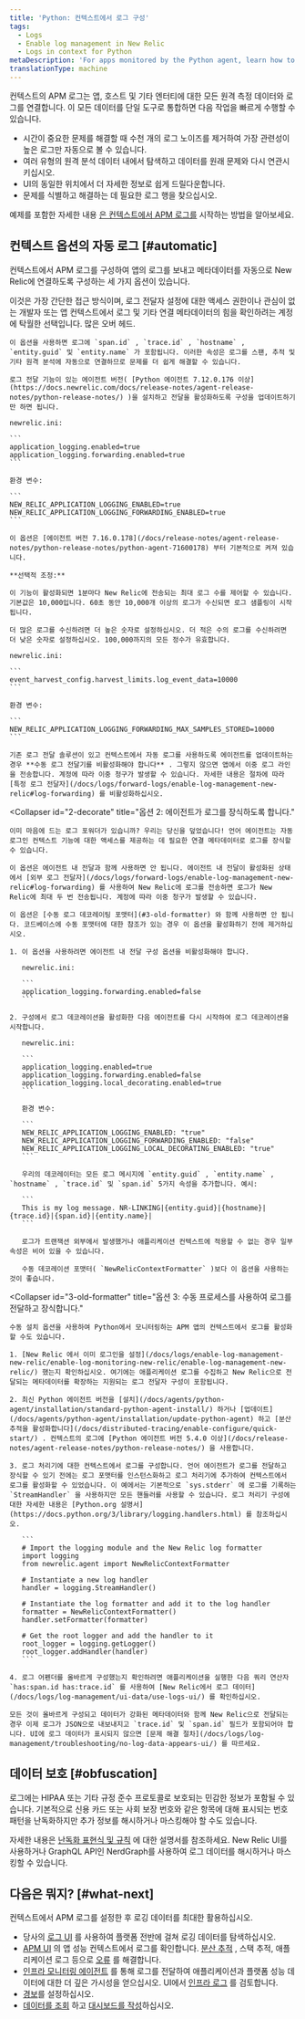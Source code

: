 ```yaml
---
title: 'Python: 컨텍스트에서 로그 구성'
tags:
  - Logs
  - Enable log management in New Relic
  - Logs in context for Python
metaDescription: 'For apps monitored by the Python agent, learn how to link log data with related data across the rest of the New Relic platform.'
translationType: machine
---
```


컨텍스트의 APM 로그는 앱, 호스트 및 기타 엔터티에 대한 모든 원격 측정 데이터와 로그를 연결합니다. 이 모든 데이터를 단일 도구로 통합하면 다음 작업을 빠르게 수행할 수 있습니다.

* 시간이 중요한 문제를 해결할 때 수천 개의 로그 노이즈를 제거하여 가장 관련성이 높은 로그만 자동으로 볼 수 있습니다.
* 여러 유형의 원격 분석 데이터 내에서 탐색하고 데이터를 원래 문제와 다시 연관시키십시오.
* UI의 동일한 위치에서 더 자세한 정보로 쉽게 드릴다운합니다.
* 문제를 식별하고 해결하는 데 필요한 로그 행을 찾으십시오.

예제를 포함한 자세한 내용 [은 컨텍스트에서 APM 로그를](/docs/apm/new-relic-apm/getting-started/get-started-logs-context) 시작하는 방법을 알아보세요.

## 컨텍스트 옵션의 자동 로그 [#automatic]

컨텍스트에서 APM 로그를 구성하여 앱의 로그를 보내고 메타데이터를 자동으로 New Relic에 연결하도록 구성하는 세 가지 옵션이 있습니다.

<CollapserGroup>
  <Collapser
    id="1-agent"
    title="옵션 1(가장 단순함): 에이전트가 로그를 장식하고 전달하도록 합니다."
  >
    이것은 가장 간단한 접근 방식이며, 로그 전달자 설정에 대한 액세스 권한이나 관심이 없는 개발자 또는 앱 컨텍스트에서 로그 및 기타 연결 메타데이터의 힘을 확인하려는 계정에 탁월한 선택입니다. 많은 오버 헤드.

    이 옵션을 사용하면 로그에 `span.id` , `trace.id` , `hostname` , `entity.guid` 및 `entity.name` 가 포함됩니다. 이러한 속성은 로그를 스팬, 추적 및 기타 원격 분석에 자동으로 연결하므로 문제를 더 쉽게 해결할 수 있습니다.

    로그 전달 기능이 있는 에이전트 버전( [Python 에이전트 7.12.0.176 이상](https://docs.newrelic.com/docs/release-notes/agent-release-notes/python-release-notes/) )을 설치하고 전달을 활성화하도록 구성을 업데이트하기만 하면 됩니다.

    newrelic.ini:

    ```
    application_logging.enabled=true
    application_logging.forwarding.enabled=true
    ```

    환경 변수:

    ```
    NEW_RELIC_APPLICATION_LOGGING_ENABLED=true
    NEW_RELIC_APPLICATION_LOGGING_FORWARDING_ENABLED=true
    ```

    이 옵션은 [에이전트 버전 7.16.0.178](/docs/release-notes/agent-release-notes/python-release-notes/python-agent-71600178) 부터 기본적으로 켜져 있습니다.

    **선택적 조정:**

    이 기능이 활성화되면 1분마다 New Relic에 전송되는 최대 로그 수를 제어할 수 있습니다. 기본값은 10,000입니다. 60초 동안 10,000개 이상의 로그가 수신되면 로그 샘플링이 시작됩니다.

    더 많은 로그를 수신하려면 더 높은 숫자로 설정하십시오. 더 적은 수의 로그를 수신하려면 더 낮은 숫자로 설정하십시오. 100,000까지의 모든 정수가 유효합니다.

    newrelic.ini:

    ```
    event_harvest_config.harvest_limits.log_event_data=10000
    ```

    환경 변수:

    ```
    NEW_RELIC_APPLICATION_LOGGING_FORWARDING_MAX_SAMPLES_STORED=10000
    ```

    기존 로그 전달 솔루션이 있고 컨텍스트에서 자동 로그를 사용하도록 에이전트를 업데이트하는 경우 **수동 로그 전달기를 비활성화해야 합니다** . 그렇지 않으면 앱에서 이중 로그 라인을 전송합니다. 계정에 따라 이중 청구가 발생할 수 있습니다. 자세한 내용은 절차에 따라 [특정 로그 전달자](/docs/logs/forward-logs/enable-log-management-new-relic#log-forwarding) 를 비활성화하십시오.
  </Collapser>

  <Collapser
    id="2-decorate"
    title="옵션 2: 에이전트가 로그를 장식하도록 합니다."
  >
    이미 마음에 드는 로그 포워더가 있습니까? 우리는 당신을 덮었습니다! 언어 에이전트는 자동 로그인 컨텍스트 기능에 대한 액세스를 제공하는 데 필요한 연결 메타데이터로 로그를 장식할 수 있습니다.

    이 옵션은 에이전트 내 전달과 함께 사용하면 안 됩니다. 에이전트 내 전달이 활성화된 상태에서 [외부 로그 전달자](/docs/logs/forward-logs/enable-log-management-new-relic#log-forwarding) 를 사용하여 New Relic에 로그를 전송하면 로그가 New Relic에 최대 두 번 전송됩니다. 계정에 따라 이중 청구가 발생할 수 있습니다.

    이 옵션은 [수동 로그 데코레이팅 포맷터](#3-old-formatter) 와 함께 사용하면 안 됩니다. 코드베이스에 수동 포맷터에 대한 참조가 있는 경우 이 옵션을 활성화하기 전에 제거하십시오.

    1. 이 옵션을 사용하려면 에이전트 내 전달 구성 옵션을 비활성화해야 합니다.

       newrelic.ini:

       ```
       application_logging.forwarding.enabled=false
       ```

    2. 구성에서 로그 데코레이션을 활성화한 다음 에이전트를 다시 시작하여 로그 데코레이션을 시작합니다.

       newrelic.ini:

       ```
       application_logging.enabled=true
       application_logging.forwarding.enabled=false
       application_logging.local_decorating.enabled=true
       ```

       환경 변수:

       ```
       NEW_RELIC_APPLICATION_LOGGING_ENABLED: "true"
       NEW_RELIC_APPLICATION_LOGGING_FORWARDING_ENABLED: "false"
       NEW_RELIC_APPLICATION_LOGGING_LOCAL_DECORATING_ENABLED: "true"
       ```

       우리의 데코레이터는 모든 로그 메시지에 `entity.guid` , `entity.name` , `hostname` , `trace.id` 및 `span.id` 5가지 속성을 추가합니다. 예시:

       ```
       This is my log message. NR-LINKING|{entity.guid}|{hostname}|{trace.id}|{span.id}|{entity.name}|
       ```

       로그가 트랜잭션 외부에서 발생했거나 애플리케이션 컨텍스트에 적용할 수 없는 경우 일부 속성은 비어 있을 수 있습니다.

       수동 데코레이션 포맷터( `NewRelicContextFormatter` )보다 이 옵션을 사용하는 것이 좋습니다.
  </Collapser>

  <Collapser
    id="3-old-formatter"
    title="옵션 3: 수동 프로세스를 사용하여 로그를 전달하고 장식합니다."
  >
    수동 설치 옵션을 사용하여 Python에서 모니터링하는 APM 앱의 컨텍스트에서 로그를 활성화할 수도 있습니다.

    1. [New Relic 에서 이미 로그인을 설정](/docs/logs/enable-log-management-new-relic/enable-log-monitoring-new-relic/enable-log-management-new-relic/) 했는지 확인하십시오. 여기에는 애플리케이션 로그를 수집하고 New Relic으로 전달되는 메타데이터를 확장하는 지원되는 로그 전달자 구성이 포함됩니다.

    2. 최신 Python 에이전트 버전을 [설치](/docs/agents/python-agent/installation/standard-python-agent-install/) 하거나 [업데이트](/docs/agents/python-agent/installation/update-python-agent) 하고 [분산 추적을 활성화합니다](/docs/distributed-tracing/enable-configure/quick-start/) . 컨텍스트의 로그에 [Python 에이전트 버전 5.4.0 이상](/docs/release-notes/agent-release-notes/python-release-notes/) 을 사용합니다.

    3. 로그 처리기에 대한 컨텍스트에서 로그를 구성합니다. 언어 에이전트가 로그를 전달하고 장식할 수 있기 전에는 로그 포맷터를 인스턴스화하고 로그 처리기에 추가하여 컨텍스트에서 로그를 활성화할 수 있었습니다. 이 예에서는 기본적으로 `sys.stderr` 에 로그를 기록하는 `StreamHandler` 을 사용하지만 모든 핸들러를 사용할 수 있습니다. 로그 처리기 구성에 대한 자세한 내용은 [Python.org 설명서](https://docs.python.org/3/library/logging.handlers.html) 를 참조하십시오.

       ```
       # Import the logging module and the New Relic log formatter
       import logging
       from newrelic.agent import NewRelicContextFormatter

       # Instantiate a new log handler
       handler = logging.StreamHandler()

       # Instantiate the log formatter and add it to the log handler
       formatter = NewRelicContextFormatter()
       handler.setFormatter(formatter)

       # Get the root logger and add the handler to it
       root_logger = logging.getLogger()
       root_logger.addHandler(handler)
       ```

    4. 로그 어펜더를 올바르게 구성했는지 확인하려면 애플리케이션을 실행한 다음 쿼리 연산자 `has:span.id has:trace.id` 를 사용하여 [New Relic에서 로그 데이터](/docs/logs/log-management/ui-data/use-logs-ui/) 를 확인하십시오.

    모든 것이 올바르게 구성되고 데이터가 강화된 메타데이터와 함께 New Relic으로 전달되는 경우 이제 로그가 JSON으로 내보내지고 `trace.id` 및 `span.id` 필드가 포함되어야 합니다. UI에 로그 데이터가 표시되지 않으면 [문제 해결 절차](/docs/logs/log-management/troubleshooting/no-log-data-appears-ui/) 를 따르세요.
  </Collapser>
</CollapserGroup>

<InstallFeedback/>

## 데이터 보호 [#obfuscation]

로그에는 HIPAA 또는 기타 규정 준수 프로토콜로 보호되는 민감한 정보가 포함될 수 있습니다. 기본적으로 신용 카드 또는 사회 보장 번호와 같은 항목에 대해 표시되는 번호 패턴을 난독화하지만 추가 정보를 해시하거나 마스킹해야 할 수도 있습니다.

자세한 내용은 [난독화 표현식 및 규칙](/docs/logs/ui-data/obfuscation-ui/) 에 대한 설명서를 참조하세요. New Relic UI를 사용하거나 GraphQL API인 NerdGraph를 사용하여 로그 데이터를 해시하거나 마스킹할 수 있습니다.

## 다음은 뭐지? [#what-next]

컨텍스트에서 APM 로그를 설정한 후 로깅 데이터를 최대한 활용하십시오.

* 당사의 [로그 UI](/docs/logs/log-management/ui-data/use-logs-ui/) 를 사용하여 플랫폼 전반에 걸쳐 로깅 데이터를 탐색하십시오.
* [APM UI](/docs/logs/log-management/ui-data/use-logs-ui/#links) 의 앱 성능 컨텍스트에서 로그를 확인합니다. [분산 추적](/docs/apm/distributed-tracing/ui-data/understand-use-distributed-tracing-data) , 스택 추적, 애플리케이션 로그 등으로 [오류](/docs/apm/apm-ui-pages/error-analytics/errors-page-find-fix-verify-problems/) 를 해결합니다.
* [인프라 모니터링 에이전트](/docs/logs/enable-log-management-new-relic/enable-log-monitoring-new-relic/forward-your-logs-using-infrastructure-agent/) 를 통해 로그를 전달하여 애플리케이션과 플랫폼 성능 데이터에 대한 더 깊은 가시성을 얻으십시오. UI에서 [인프라 로그](/docs/logs/log-management/ui-data/use-logs-ui/#links) 를 검토합니다.
* [경보](/docs/alerts-applied-intelligence/new-relic-alerts/alert-conditions/create-alert-conditions/)를 설정하십시오.
* [데이터를 조회](/docs/query-your-data/explore-query-data/get-started/introduction-querying-new-relic-data/) 하고 [대시보드를 작성](/docs/query-your-data/explore-query-data/dashboards/introduction-dashboards/)하십시오.